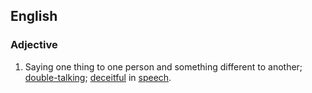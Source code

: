 ==English==

===Adjective===
{{en-edg}}

# {{idiom}} Saying one thing to one person and something different to another; [[double-talking]]; [[deceitful]] in [[speech]].